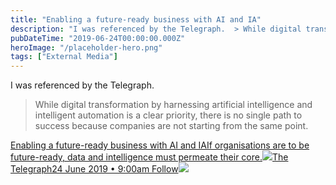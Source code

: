 ```yaml
---
title: "Enabling a future-ready business with AI and IA"
description: "I was referenced by the Telegraph.  > While digital transformation by harnessing artificial intelligence and intelligent automation is a clear priority, there is no single path to success because companies are not starting from the same point"
pubDateTime: "2019-06-24T00:00:00.000Z"
heroImage: "/placeholder-hero.png"
tags: ["External Media"]
---
```


I was referenced by the Telegraph.

> While digital transformation by harnessing artificial intelligence and intelligent automation is a clear priority, there is no single path to success because companies are not starting from the same point.

[Enabling a future-ready business with AI and IAIf organisations are to be future-ready, data and intelligence must permeate their core.![](https://www.telegraph.co.uk/etc/designs/telegraph/core/clientlibs/core/icons/favicon-152x152.png)The Telegraph24 June 2019 • 9:00am Follow![](https://www.telegraph.co.uk/content/dam/business/spark/business-reporter/business-reporter-2019/Lyonsdown-avanade-xlarge.jpg?imwidth=1200)](https://www.telegraph.co.uk/business/business-reporter/enabling-business-with-ai-and-ia/)
